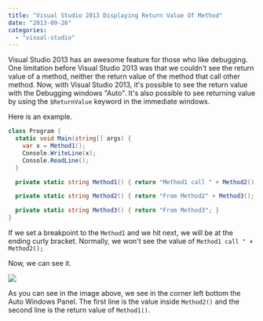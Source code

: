 ```yaml
---
title: "Visual Studio 2013 Displaying Return Value Of Method"
date: "2013-09-26"
categories: 
  - "visual-studio"
---
```


Visual Studio 2013 has an awesome feature for those who like debugging. One limitation before Visual Studio 2013 was that we couldn't see the return value of a method, neither the return value of the method that call other method. Now, with Visual Studio 2013, it's possible to see the return value with the Debugging windows "Auto". It's also possible to see returning value by using the `$ReturnValue` keyword in the immediate windows.

Here is an example.

```csharp
class Program { 
  static void Main(string[] args) { 
    var x = Method1(); 
    Console.WriteLine(x); 
    Console.ReadLine(); 
  }

  private static string Method1() { return "Method1 call " + Method2(); }

  private static string Method2() { return "From Method2" + Method3(); }

  private static string Method3() { return "From Method3"; } 
} 
```

If we set a breakpoint to the `Method1` and we hit next, we will be at the ending curly bracket. Normally, we won't see the value of `Method1 call " + Method2();`

Now, we can see it.

![](/images/blog/ReturnValue-400x316.png)

As you can see in the image above, we see in the corner left bottom the Auto Windows Panel. The first line is the value inside `Method2()` and the second line is the return value of `Method1()`.
